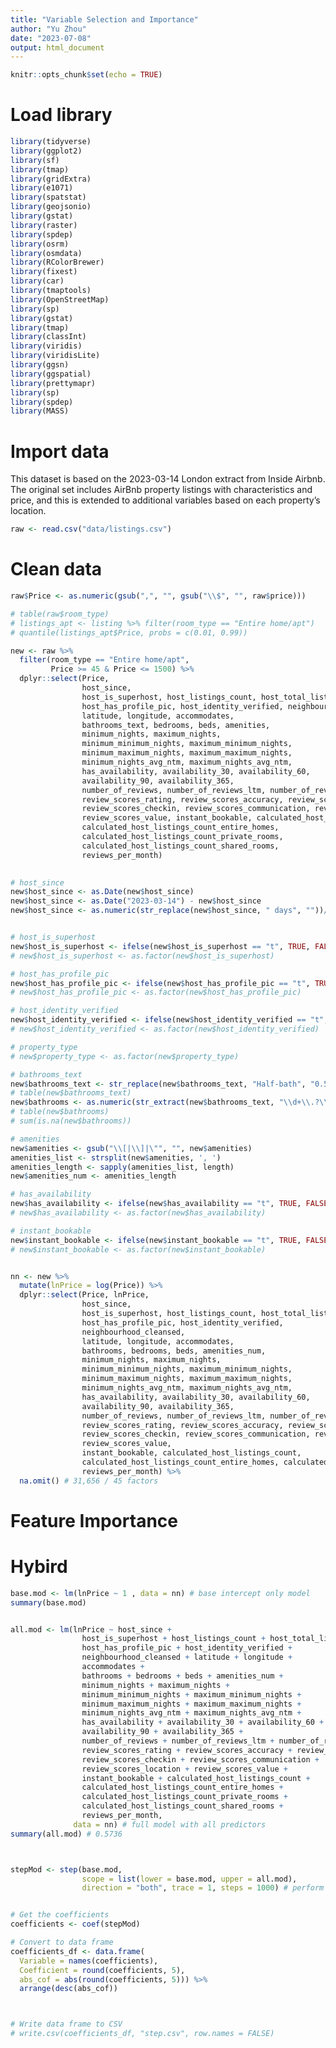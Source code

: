 ```yaml
---
title: "Variable Selection and Importance"
author: "Yu Zhou"
date: "2023-07-08"
output: html_document
---
```


```r
knitr::opts_chunk$set(echo = TRUE)
```

# Load library
```r
library(tidyverse)
library(ggplot2)
library(sf)
library(tmap)
library(gridExtra)
library(e1071)
library(spatstat)
library(geojsonio)
library(gstat)
library(raster)
library(spdep)
library(osrm)
library(osmdata)
library(RColorBrewer)
library(fixest)
library(car)
library(tmaptools)
library(OpenStreetMap)
library(sp)
library(gstat)
library(tmap)
library(classInt)
library(viridis)
library(viridisLite)
library(ggsn)
library(ggspatial)
library(prettymapr)
library(sp)
library(spdep)
library(MASS)
```


# Import data
This dataset is based on the 2023-03-14 London extract from Inside Airbnb. 
The original set includes AirBnb property listings with characteristics and price, and this is extended to additional variables based on each property’s location.
```r
raw <- read.csv("data/listings.csv") 
```


# Clean data
```r
raw$Price <- as.numeric(gsub(",", "", gsub("\\$", "", raw$price)))

# table(raw$room_type)
# listings_apt <- listing %>% filter(room_type == "Entire home/apt") 
# quantile(listings_apt$Price, probs = c(0.01, 0.99))

new <- raw %>% 
  filter(room_type == "Entire home/apt", 
         Price >= 45 & Price <= 1500) %>% 
  dplyr::select(Price, 
                host_since,
                host_is_superhost, host_listings_count, host_total_listings_count,
                host_has_profile_pic, host_identity_verified, neighbourhood_cleansed,
                latitude, longitude, accommodates,
                bathrooms_text, bedrooms, beds, amenities,
                minimum_nights, maximum_nights, 
                minimum_minimum_nights, maximum_minimum_nights, 
                minimum_maximum_nights, maximum_maximum_nights, 
                minimum_nights_avg_ntm, maximum_nights_avg_ntm,
                has_availability, availability_30, availability_60,
                availability_90, availability_365,
                number_of_reviews, number_of_reviews_ltm, number_of_reviews_l30d,
                review_scores_rating, review_scores_accuracy, review_scores_cleanliness,
                review_scores_checkin, review_scores_communication, review_scores_location,
                review_scores_value, instant_bookable, calculated_host_listings_count, 
                calculated_host_listings_count_entire_homes,
                calculated_host_listings_count_private_rooms,
                calculated_host_listings_count_shared_rooms,
                reviews_per_month) 
  

# host_since
new$host_since <- as.Date(new$host_since)
new$host_since <- as.Date("2023-03-14") - new$host_since
new$host_since <- as.numeric(str_replace(new$host_since, " days", ""))/365


# host_is_superhost
new$host_is_superhost <- ifelse(new$host_is_superhost == "t", TRUE, FALSE)
# new$host_is_superhost <- as.factor(new$host_is_superhost)

# host_has_profile_pic
new$host_has_profile_pic <- ifelse(new$host_has_profile_pic == "t", TRUE, FALSE)
# new$host_has_profile_pic <- as.factor(new$host_has_profile_pic)

# host_identity_verified
new$host_identity_verified <- ifelse(new$host_identity_verified == "t", TRUE, FALSE)
# new$host_identity_verified <- as.factor(new$host_identity_verified)

# property_type
# new$property_type <- as.factor(new$property_type)

# bathrooms_text
new$bathrooms_text <- str_replace(new$bathrooms_text, "Half-bath", "0.5 baths")
# table(new$bathrooms_text)
new$bathrooms <- as.numeric(str_extract(new$bathrooms_text, "\\d+\\.?\\d*|\\d+"))
# table(new$bathrooms)
# sum(is.na(new$bathrooms))

# amenities
new$amenities <- gsub("\\[|\\]|\"", "", new$amenities)
amenities_list <- strsplit(new$amenities, ', ')
amenities_length <- sapply(amenities_list, length)
new$amenities_num <- amenities_length

# has_availability
new$has_availability <- ifelse(new$has_availability == "t", TRUE, FALSE)
# new$has_availability <- as.factor(new$has_availability)

# instant_bookable
new$instant_bookable <- ifelse(new$instant_bookable == "t", TRUE, FALSE)
# new$instant_bookable <- as.factor(new$instant_bookable)


nn <- new %>%  
  mutate(lnPrice = log(Price)) %>% 
  dplyr::select(Price, lnPrice, 
                host_since,
                host_is_superhost, host_listings_count, host_total_listings_count,
                host_has_profile_pic, host_identity_verified,
                neighbourhood_cleansed,
                latitude, longitude, accommodates,
                bathrooms, bedrooms, beds, amenities_num,
                minimum_nights, maximum_nights, 
                minimum_minimum_nights, maximum_minimum_nights, 
                minimum_maximum_nights, maximum_maximum_nights, 
                minimum_nights_avg_ntm, maximum_nights_avg_ntm,
                has_availability, availability_30, availability_60,
                availability_90, availability_365,
                number_of_reviews, number_of_reviews_ltm, number_of_reviews_l30d,
                review_scores_rating, review_scores_accuracy, review_scores_cleanliness,
                review_scores_checkin, review_scores_communication, review_scores_location,
                review_scores_value, 
                instant_bookable, calculated_host_listings_count, 
                calculated_host_listings_count_entire_homes, calculated_host_listings_count_private_rooms, calculated_host_listings_count_shared_rooms,
                reviews_per_month) %>% 
  na.omit() # 31,656 / 45 factors


```


# Feature Importance
# Hybird
```r
base.mod <- lm(lnPrice ~ 1 , data = nn) # base intercept only model
summary(base.mod)


all.mod <- lm(lnPrice ~ host_since + 
                host_is_superhost + host_listings_count + host_total_listings_count +
                host_has_profile_pic + host_identity_verified +
                neighbourhood_cleansed + latitude + longitude +
                accommodates +
                bathrooms + bedrooms + beds + amenities_num +
                minimum_nights + maximum_nights +
                minimum_minimum_nights + maximum_minimum_nights +
                minimum_maximum_nights + maximum_maximum_nights +
                minimum_nights_avg_ntm + maximum_nights_avg_ntm + 
                has_availability + availability_30 + availability_60 +
                availability_90 + availability_365 + 
                number_of_reviews + number_of_reviews_ltm + number_of_reviews_l30d +
                review_scores_rating + review_scores_accuracy + review_scores_cleanliness +
                review_scores_checkin + review_scores_communication + 
                review_scores_location + review_scores_value + 
                instant_bookable + calculated_host_listings_count +
                calculated_host_listings_count_entire_homes +
                calculated_host_listings_count_private_rooms + 
                calculated_host_listings_count_shared_rooms +
                reviews_per_month, 
              data = nn) # full model with all predictors
summary(all.mod) # 0.5736



stepMod <- step(base.mod, 
                scope = list(lower = base.mod, upper = all.mod), 
                direction = "both", trace = 1, steps = 1000) # perform step-wise algorithm


# Get the coefficients
coefficients <- coef(stepMod)

# Convert to data frame
coefficients_df <- data.frame(
  Variable = names(coefficients),
  Coefficient = round(coefficients, 5),
  abs_cof = abs(round(coefficients, 5))) %>% 
  arrange(desc(abs_cof))



# Write data frame to CSV
# write.csv(coefficients_df, "step.csv", row.names = FALSE)

```
